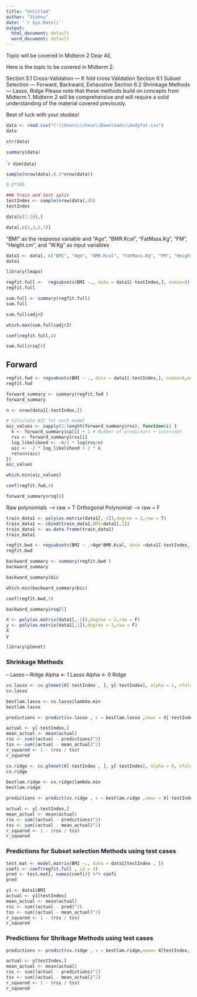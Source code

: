 ---
title: "Untitled"
author: "Vishnu"
date: '`r Sys.Date()`'
output:
  html_document: default
  word_document: default
---

Topic will be covered in Midterm 2
Dear All,

Here is the topic to be covered in Midterm 2:

Section 5.1 Cross-Validation --- K fold cross Validation
Section 6.1 Subset Selection --- Forward, Backward, Exhaustive
Section 6.2 Shrinkage Methods --- Lasso, Ridge
Please note that these methods build on concepts from Midterm 1. Midterm 2 will be comprehensive and will require a solid understanding of the material covered previously.

Best of luck with your studies!

```{r}
data <- read.csv("C:\\Users\\choun\\Downloads\\bodyfat.csv")
data
```


```{r}
str(data)

```
```{r}
summary(data)
```
````{r}
dim(data)
```
```{r}
sample(nrow(data),0.2*nrow(data))
```
```{r}
0.2*345
```
```{r}
### Train and test split
testIndex <- sample(nrow(data),45)
testIndex
```
```{r}
data[c(1:10),]

```
```{r}
data[,c(2,3,5,7)]
```


“BMI” as the response variable and "Age", "BMR.Kcal", "FatMass.Kg", "FM",
"Height.cm", and "W.Kg" as input variables
```{r}
data1 <- data[, c("BMI", "Age", "BMR.Kcal", "FatMass.Kg", "FM", "Height.cm", "W.Kg")]
data1

```


```{r}
library(leaps)
```
```{r}
regfit.full <-  regsubsets(BMI ~., data = data1[-testIndex,], nvmax=6)
regfit.full
```
```{r}
sum.full <- summary(regfit.full)
sum.full
```
```{r}
sum.full$adjr2
```

```{r}
which.max(sum.full$adjr2)
```
```{r}
coef(regfit.full,4)
```
```{r}
sum.full$rsq[4]
```

Forward
-------------------------

```{r}
regfit.fwd <- regsubsets(BMI ~ ., data = data1[-testIndex,], nvmax=6,method = "forward")
regfit.fwd
```
```{r}
forward_summary <- summary(regfit.fwd )
forward_summary
```
```{r}
n <- nrow(data1[-testIndex,])

# Calculate AIC for each model
aic_values <- sapply(1:length(forward_summary$rss), function(i) {
  k <- forward_summary$cp[i] + 1 # Number of predictors + intercept
  rss <- forward_summary$rss[i]
  log_likelihood <- -n/2 * log(rss/n)
  aic <- -2 * log_likelihood + 2 * k
  return(aic)
})
aic_values
```

```{r}
which.min(aic_values)
```

```{r}
coef(regfit.fwd,4)
```
```{r}
forward_summary$rsq[4]
```

Raw polynomials ---> raw = T
Orthogonal Polynomial ----> raw = F

```{r}
train_data1 <- poly(as.matrix(data1[,-1]),degree = 2,raw = T)
train_data1 <- cbind(train_data1,BMI=data1[,1])
train_data1 <- as.data.frame(train_data1)
train_data1

```
```{r}
regfit.bwd <- regsubsets(BMI ~ .+Age*BMR.Kcal, data =data1[-testIndex,], nvmax=7,method = "backward")
regfit.bwd
```
```{r}
backward_summary <- summary(regfit.bwd )
backward_summary
```
```{r}
backward_summary$bic
```
```{r}
which.min(backward_summary$bic)
```

```{r}
coef(regfit.bwd,5)
```

```{r}
backward_summary$rsq[5]
```

```{r}
X <- poly(as.matrix(data1[,-1]),degree = 2,raw = F)
y <- poly(as.matrix(data1[,1]),degree = 1,raw = F)
X
y
```
```{r}
library(glmnet)
```
### Shrinkage Methods
-- Lasso
-- Ridge
Alpha <- 1 Lasso
Alpha <- 0 Ridge 
```{r}
cv.lasso <- cv.glmnet(X[-testIndex , ], y[-testIndex], alpha = 1, nfolds = 5)
cv.lasso
```
```{r}
bestlam.lasso <- cv.lasso$lambda.min
bestlam.lasso
```
```{r}
predictions <- predict(cv.lasso , s = bestlam.lasso ,newx = X[-testIndex, ])
```

```{r}
actual <- y[-testIndex,]  
mean_actual <- mean(actual)  
rss <- sum((actual - predictions)^2)  
tss <- sum((actual - mean_actual)^2)  
r_squared <- 1 - (rss / tss)
r_squared
```

```{r}
cv.ridge <- cv.glmnet(X[-testIndex , ], y[-testIndex], alpha = 0, nfolds = 15)
cv.ridge
```
```{r}
bestlam.ridge <- cv.ridge$lambda.min
bestlam.ridge
```
```{r}
predictions <- predict(cv.ridge , s = bestlam.ridge ,newx = X[-testIndex, ])
```

```{r}
actual <- y[-testIndex,]  
mean_actual <- mean(actual)  
rss <- sum((actual - predictions)^2)  
tss <- sum((actual - mean_actual)^2)  
r_squared <- 1 - (rss / tss)
r_squared
```

### Predictions for Subset selection Methods using test cases

```{r}
test.mat <- model.matrix(BMI ~., data = data1[testIndex , ])
coefi <- coef(regfit.full , id = 4)
pred <- test.mat[, names(coefi)] %*% coefi
pred

```
```{r}
y1 <- data1$BMI
actual <- y1[testIndex]
mean_actual <- mean(actual)  
rss <- sum((actual - pred)^2)  
tss <- sum((actual - mean_actual)^2)  
r_squared <- 1 - (rss / tss)
r_squared

```


### Predictions for Shrikage Methods  using test cases
```{r}
predictions <- predict(cv.ridge , s = bestlam.ridge,newx= X[testIndex, ])

```

```{r}
actual <- y[testIndex,]  
mean_actual <- mean(actual)  
rss <- sum((actual - predictions)^2)  
tss <- sum((actual - mean_actual)^2)  
r_squared <- 1 - (rss / tss)
r_squared
```
